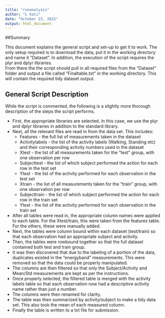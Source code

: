 ```yaml
---
title: "runanalysis"
author: "L Katz"
date: "October 23, 2015"
output: html_document
---
```


##Summary

This document explains the general script and set-up to get it to work. The only setup required is to download the data, put it in the working directory and name it "Dataset". In addition, the execution of the script requires the plyr and dplyr libraries.  
From there the the script should pull in all required files from the "Dataset" folder and output a file called "Finaltable.txt" in the working directory. This will contain the required tidy dataset output.  

## General Script Description

While the script is commented, the following is a slightly more thorough description of the steps the script performs.

* First, the appropriate libraries are selected. In this case, we use the plyr and dplyr libraries in addition to the standard library.
* Next, all the relevant files are read in from the data set. This includes:
    + Features - the full list of measurements taken in the dataset  
    + Activitylabels - the list of the activity labels (Walking, Standing etc) and their corresponding activity numbers used in the dataset  
    + Xtest - the list of all measurements taken for the "test" group, with one observation per row  
    + Subjecttest - the list of which subject performed the action for each row in the test set  
    + Ytest - the list of the activity performed for each observation in the test set  
    + Xtrain - the list of all measurements taken for the "train" group, with one observation per row  
    + Subjecttrain - the list of which subject performed the action for each row in the train set  
    + Ytest - the list of the activity performed for each observation in the train set  
* After all tables were read in, the appropriate column names were applied to each table. For the Xtest/train, this were taken from the features table. For the others, these were manually added.  
* Next, the tables were column bound within each dataset (test/train) so that each observation had an appropriate subject and activity.
* Then, the tables were rowbound together so that the full dataset contained both test and train group.
* It was then discovered that due to the labeling of a portion of the data, duplicates existed in the "energyband" measurements. This were removed so that the data could be properly manipulated.
* The columns are then filtered so that only the Subject/Activity and Mean/Std measurements are kept as per the instructions.
* Once properly selected, the filtered table is merged with the activity labels table so that each observation now had a descriptive activity name rather than just a number.
* The columns were then renamed for clarity.
* The table was then summarized by activity/subject to make a tidy data set. This also took the mean of each measured column.
* Finally the table is written to a txt file for submission.